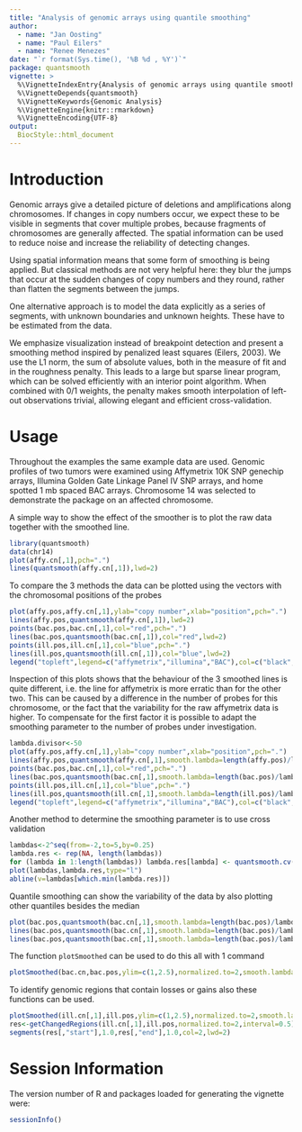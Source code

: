 ```yaml
---
title: "Analysis of genomic arrays using quantile smoothing"
author:
  - name: "Jan Oosting"
  - name: "Paul Eilers"
  - name: "Renee Menezes"
date: "`r format(Sys.time(), '%B %d , %Y')`"
package: quantsmooth
vignette: >
  %\VignetteIndexEntry{Analysis of genomic arrays using quantile smoothing}
  %\VignetteDepends{quantsmooth}
  %\VignetteKeywords{Genomic Analysis}
  %\VignetteEngine{knitr::rmarkdown}
  %\VignetteEncoding{UTF-8}
output:
  BiocStyle::html_document
---
```


# Introduction {#introduction .unnumbered}

Genomic arrays give a detailed picture of deletions and amplifications along
chromosomes. If changes in copy numbers occur, we expect these to be visible in
segments that cover multiple probes, because fragments of chromosomes are
generally affected. The spatial information can be used to reduce noise and
increase the reliability of detecting changes.

Using spatial information means that some form of smoothing is being applied.
But classical methods are not very helpful here: they blur the jumps that occur
at the sudden changes of copy numbers and they round, rather than flatten the
segments between the jumps.

One alternative approach is to model the data explicitly as a series of
segments, with unknown boundaries and unknown heights. These have to be
estimated from the data.

We emphasize visualization instead of breakpoint detection and present a
smoothing method inspired by penalized least squares (Eilers, 2003). We use the
L1 norm, the sum of absolute values, both in the measure of fit and in the
roughness penalty. This leads to a large but sparse linear program, which can be
solved efficiently with an interior point algorithm. When combined with 0/1
weights, the penalty makes smooth interpolation of left-out observations
trivial, allowing elegant and efficient cross-validation.

# Usage

Throughout the examples the same example data are used. Genomic profiles of two
tumors were examined using Affymetrix 10K SNP genechip arrays, Illumina Golden
Gate Linkage Panel IV SNP arrays, and home spotted 1 mb spaced BAC arrays.
Chromosome 14 was selected to demonstrate the package on an affected chromosome.

A simple way to show the effect of the smoother is to plot the raw data together
with the smoothed line.

```r
library(quantsmooth)
data(chr14)
plot(affy.cn[,1],pch=".")
lines(quantsmooth(affy.cn[,1]),lwd=2)
```

To compare the 3 methods the data can be plotted using the vectors with the
chromosomal positions of the probes

```r
plot(affy.pos,affy.cn[,1],ylab="copy number",xlab="position",pch=".")
lines(affy.pos,quantsmooth(affy.cn[,1]),lwd=2)
points(bac.pos,bac.cn[,1],col="red",pch=".")
lines(bac.pos,quantsmooth(bac.cn[,1]),col="red",lwd=2)
points(ill.pos,ill.cn[,1],col="blue",pch=".")
lines(ill.pos,quantsmooth(ill.cn[,1]),col="blue",lwd=2)
legend("topleft",legend=c("affymetrix","illumina","BAC"),col=c("black","red","blue"),lty=1)
```

Inspection of this plots shows that the behaviour of the 3 smoothed lines is
quite different, i.e. the line for affymetrix is more erratic than for the other
two. This can be caused by a difference in the number of probes for this
chromosome, or the fact that the variability for the raw affymetrix data is
higher. To compensate for the first factor it is possible to adapt the smoothing
parameter to the number of probes under investigation.

```r
lambda.divisor<-50
plot(affy.pos,affy.cn[,1],ylab="copy number",xlab="position",pch=".")
lines(affy.pos,quantsmooth(affy.cn[,1],smooth.lambda=length(affy.pos)/lambda.divisor),lwd=2)
points(bac.pos,bac.cn[,1],col="red",pch=".")
lines(bac.pos,quantsmooth(bac.cn[,1],smooth.lambda=length(bac.pos)/lambda.divisor),col="red",lwd=2)
points(ill.pos,ill.cn[,1],col="blue",pch=".")
lines(ill.pos,quantsmooth(ill.cn[,1],smooth.lambda=length(ill.pos)/lambda.divisor),col="blue",lwd=2)
legend("topleft",legend=c("affymetrix","illumina","BAC"),col=c("black","red","blue"),lty=1)
```

Another method to determine the smoothing parameter is to use cross validation

```r
lambdas<-2^seq(from=-2,to=5,by=0.25)
lambda.res <- rep(NA, length(lambdas))
for (lambda in 1:length(lambdas)) lambda.res[lambda] <- quantsmooth.cv(bac.cn[,1], lambdas[lambda])
plot(lambdas,lambda.res,type="l")
abline(v=lambdas[which.min(lambda.res)])
```

Quantile smoothing can show the variability of the data by also plotting other
quantiles besides the median

```r
plot(bac.pos,quantsmooth(bac.cn[,1],smooth.lambda=length(bac.pos)/lambda.divisor),col="red",type="l",lwd=2)
lines(bac.pos,quantsmooth(bac.cn[,1],smooth.lambda=length(bac.pos)/lambda.divisor,tau=0.25),col="red",lty=2)
lines(bac.pos,quantsmooth(bac.cn[,1],smooth.lambda=length(bac.pos)/lambda.divisor,tau=0.75),col="red",lty=2)
```

The function `plotSmoothed` can be used to do this all with 1 command

```r
plotSmoothed(bac.cn,bac.pos,ylim=c(1,2.5),normalized.to=2,smooth.lambda=length(bac.pos)/lambda.divisor)
```

To identify genomic regions that contain losses or gains also these functions
can be used.

```r
plotSmoothed(ill.cn[,1],ill.pos,ylim=c(1,2.5),normalized.to=2,smooth.lambda=length(ill.pos)/lambda.divisor)
res<-getChangedRegions(ill.cn[,1],ill.pos,normalized.to=2,interval=0.5)
segments(res[,"start"],1.0,res[,"end"],1.0,col=2,lwd=2)
```

# Session Information

The version number of R and packages loaded for generating the vignette were:

```r
sessionInfo()
```